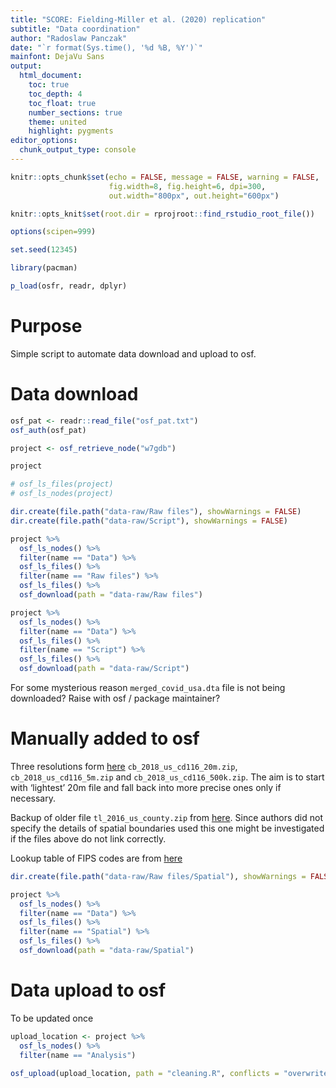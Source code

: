 ```yaml
---
title: "SCORE: Fielding-Miller et al. (2020) replication"
subtitle: "Data coordination"
author: "Radoslaw Panczak"
date: "`r format(Sys.time(), '%d %B, %Y')`"
mainfont: DejaVu Sans
output: 
  html_document: 
    toc: true
    toc_depth: 4
    toc_float: true
    number_sections: true
    theme: united 
    highlight: pygments 
editor_options: 
  chunk_output_type: console
---
```


<!-- ------------------------------------------------------------ --> 
<!-- ------------------------------------------------------------ --> 

```r
knitr::opts_chunk$set(echo = FALSE, message = FALSE, warning = FALSE, 
                      fig.width=8, fig.height=6, dpi=300, 
                      out.width="800px", out.height="600px")

knitr::opts_knit$set(root.dir = rprojroot::find_rstudio_root_file())

options(scipen=999)

set.seed(12345)

library(pacman) 

p_load(osfr, readr, dplyr)
```

# Purpose

Simple script to automate data download and upload to osf.

# Data download

```r
osf_pat <- readr::read_file("osf_pat.txt")
osf_auth(osf_pat)

project <- osf_retrieve_node("w7gdb")

project
```

```r
# osf_ls_files(project)
# osf_ls_nodes(project)

dir.create(file.path("data-raw/Raw files"), showWarnings = FALSE)
dir.create(file.path("data-raw/Script"), showWarnings = FALSE)

project %>%
  osf_ls_nodes() %>%
  filter(name == "Data") %>%
  osf_ls_files() %>%
  filter(name == "Raw files") %>%
  osf_ls_files() %>% 
  osf_download(path = "data-raw/Raw files")

project %>%
  osf_ls_nodes() %>% 
  filter(name == "Data") %>%
  osf_ls_files() %>% 
  filter(name == "Script") %>%
  osf_ls_files() %>% 
  osf_download(path = "data-raw/Script")

```

For some mysterious reason `merged_covid_usa.dta` file is not being downloaded? 
Raise with osf / package maintainer?

# Manually added to osf

Three resolutions form [here](https://www.census.gov/geographies/mapping-files/time-series/geo/carto-boundary-file.html) `cb_2018_us_cd116_20m.zip`, `cb_2018_us_cd116_5m.zip` and `cb_2018_us_cd116_500k.zip`. The aim is to start with 'lightest' 20m file and fall back into more precise ones only if necessary.

Backup of older file `tl_2016_us_county.zip` from [here](https://www2.census.gov/geo/tiger/TIGER2016/COUNTY/?sec_ak_reference=18.e0fd717.1515267074.5aed87d). Since authors did not specify the details of spatial boundaries used this one might be investigated if the files above do not link correctly.

Lookup table of FIPS codes are from [here](https://www.census.gov/geographies/reference-files/2018/demo/popest/2018-fips.html)

```r

dir.create(file.path("data-raw/Raw files/Spatial"), showWarnings = FALSE)

project %>%
  osf_ls_nodes() %>% 
  filter(name == "Data") %>%
  osf_ls_files() %>% 
  filter(name == "Spatial") %>%
  osf_ls_files() %>% 
  osf_download(path = "data-raw/Spatial")
```


# Data upload to osf

To be updated once 

```r
upload_location <- project %>%
  osf_ls_nodes() %>%
  filter(name == "Analysis")

osf_upload(upload_location, path = "cleaning.R", conflicts = "overwrite")
```